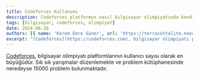 ```yaml
---
title: Codeforces Kullanımı
description: Codeforces platformun nasıl bilgisayar olimpiyatında kendini geliştirmek için kullanılabilinmektedir?
tags: [bilgisayar, codeforces, olimpiyat]
date: 2024-06-26
authors: [{ name: 'Kerem Emre Güner', url: 'https://terracottalite.neocities.org/' }, { name: 'Mehmet Kutay Bozkurt', url: 'https://www.mkutay.dev' }]
excerpt: "[Codeforces](https://codeforces.com), bilgisayar olimpiyatı platformlarının kullanıcı sayısı olarak en büyüğüdür. Sık sık yarışmalar düzenlemekte ve problem kütüphanesinde neredeyse 15000 problem bulunmaktadır."
---
```


[Codeforces](https://codeforces.com), bilgisayar olimpiyatı platformlarının kullanıcı sayısı olarak en büyüğüdür. Sık sık yarışmalar düzenlemekte ve problem
kütüphanesinde neredeyse 15000 problem bulunmaktadır.